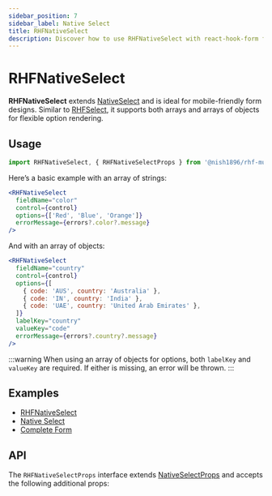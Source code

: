 ```yaml
---
sidebar_position: 7
sidebar_label: Native Select
title: RHFNativeSelect
description: Discover how to use RHFNativeSelect with react-hook-form for mobile-friendly dropdowns. Explore examples and API details to optimize your React forms.
---
```



# RHFNativeSelect

**RHFNativeSelect** extends [NativeSelect](https://mui.com/material-ui/react-select/#native-select) 
and is ideal for mobile-friendly form designs. Similar to [RHFSelect](./RHFSelect), 
it supports both arrays and arrays of objects for flexible option rendering.

## Usage

```js
import RHFNativeSelect, { RHFNativeSelectProps } from '@nish1896/rhf-mui-components/mui/native-select';
```

Here’s a basic example with an array of strings:

```jsx
<RHFNativeSelect
  fieldName="color"
  control={control}
  options={['Red', 'Blue', 'Orange']}
  errorMessage={errors?.color?.message}
/>
```

And with an array of objects:

```jsx
<RHFNativeSelect
  fieldName="country"
  control={control}
  options={[
    { code: 'AUS', country: 'Australia' },
    { code: 'IN', country: 'India' },
    { code: 'UAE', country: 'United Arab Emirates' },
  ]}
  labelKey="country"
  valueKey="code"
  errorMessage={errors?.country?.message}
/>
```

:::warning
When using an array of objects for options, both `labelKey` and `valueKey` 
are required. If either is missing, an error will be thrown.
:::

## Examples
- [RHFNativeSelect](https://rhf-mui-components-examples.netlify.app/select)
- [Native Select](https://mui.com/material-ui/react-select/#native-select)
- [Complete Form](https://rhf-mui-components-examples.netlify.app/complete-form)

## API
The `RHFNativeSelectProps` interface extends [NativeSelectProps](https://mui.com/material-ui/api/native-select/) 
and accepts the following additional props:

<RHFNativeSelectPropsTable />

